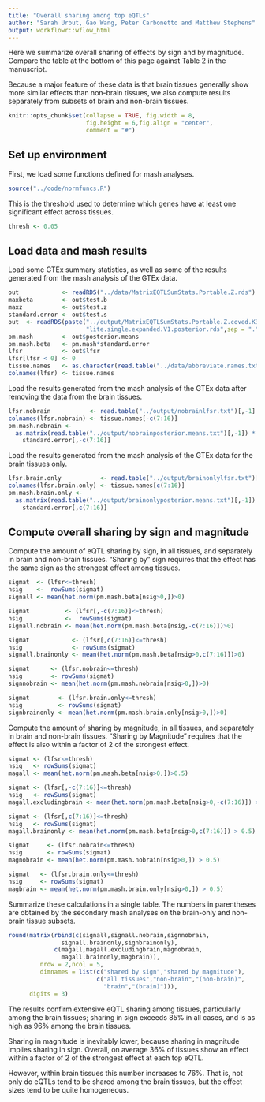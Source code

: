 ```yaml
---
title: "Overall sharing among top eQTLs"
author: "Sarah Urbut, Gao Wang, Peter Carbonetto and Matthew Stephens"
output: workflowr::wflow_html
---
```


Here we summarize overall sharing of effects by sign and by
magnitude. Compare the table at the bottom of this page against Table
2 in the manuscript.

Because a major feature of these data is that brain tissues generally
show more similar effects than non-brain tissues, we also compute
results separately from subsets of brain and non-brain tissues.

```r
knitr::opts_chunk$set(collapse = TRUE, fig.width = 8,
                      fig.height = 6,fig.align = "center",
                      comment = "#")
```

## Set up environment

First, we load some functions defined for mash analyses.

```r
source("../code/normfuncs.R")
```
This is the threshold used to determine which genes have at least one
significant effect across tissues.

```r
thresh <- 0.05
```

## Load data and mash results

Load some GTEx summary statistics, as well as some of the results
generated from the mash analysis of the GTEx data.

```r
out            <- readRDS("../data/MatrixEQTLSumStats.Portable.Z.rds")
maxbeta        <- out$test.b
maxz           <- out$test.z
standard.error <- out$test.s
out  <- readRDS(paste("../output/MatrixEQTLSumStats.Portable.Z.coved.K3.P3",
                      "lite.single.expanded.V1.posterior.rds",sep = "."))
pm.mash        <- out$posterior.means
pm.mash.beta   <- pm.mash*standard.error
lfsr           <- out$lfsr
lfsr[lfsr < 0] <- 0
tissue.names   <- as.character(read.table("../data/abbreviate.names.txt")[,2])
colnames(lfsr) <- tissue.names
```

Load the results generated from the mash analysis of the GTEx data
after removing the data from the brain tissues.

```r
lfsr.nobrain           <- read.table("../output/nobrainlfsr.txt")[,-1]
colnames(lfsr.nobrain) <- tissue.names[-c(7:16)]
pm.mash.nobrain <-
  as.matrix(read.table("../output/nobrainposterior.means.txt")[,-1]) *
    standard.error[,-c(7:16)]
```

Load the results generated from the mash analysis of the GTEx data for
the brain tissues only.

```r
lfsr.brain.only           <- read.table("../output/brainonlylfsr.txt")[,-1]
colnames(lfsr.brain.only) <- tissue.names[c(7:16)]
pm.mash.brain.only <-
  as.matrix(read.table("../output/brainonlyposterior.means.txt")[,-1]) *
    standard.error[,c(7:16)]
```

## Compute overall sharing by sign and magnitude

Compute the amount of eQTL sharing by sign, in all tissues, and
separately in brain and non-brain tissues. "Sharing by" sign requires
that the effect has the same sign as the strongest effect among
tissues.

```r
sigmat  <- (lfsr<=thresh)
nsig    <-  rowSums(sigmat)
signall <- mean(het.norm(pm.mash.beta[nsig>0,])>0)

sigmat          <- (lfsr[,-c(7:16)]<=thresh)
nsig            <-  rowSums(sigmat)
signall.nobrain <- mean(het.norm(pm.mash.beta[nsig,-c(7:16)])>0)

sigmat            <- (lfsr[,c(7:16)]<=thresh)
nsig              <- rowSums(sigmat)
signall.brainonly <- mean(het.norm(pm.mash.beta[nsig>0,c(7:16)])>0)

sigmat      <- (lfsr.nobrain<=thresh)
nsig        <- rowSums(sigmat)
signnobrain <- mean(het.norm(pm.mash.nobrain[nsig>0,])>0)

sigmat        <- (lfsr.brain.only<=thresh)
nsig          <- rowSums(sigmat)
signbrainonly <- mean(het.norm(pm.mash.brain.only[nsig>0,])>0)
```

Compute the amount of sharing by magnitude, in all tissues, and
separately in brain and non-brain tissues. "Sharing by Magnitude"
requires that the effect is also within a factor of 2 of the strongest
effect.

```r
sigmat <- (lfsr<=thresh)
nsig   <- rowSums(sigmat)
magall <- mean(het.norm(pm.mash.beta[nsig>0,])>0.5)

sigmat <- (lfsr[,-c(7:16)]<=thresh)
nsig   <- rowSums(sigmat)
magall.excludingbrain <- mean(het.norm(pm.mash.beta[nsig>0,-c(7:16)]) > 0.5)

sigmat <- (lfsr[,c(7:16)]<=thresh)
nsig   <- rowSums(sigmat)
magall.brainonly <- mean(het.norm(pm.mash.beta[nsig>0,c(7:16)]) > 0.5)

sigmat     <- (lfsr.nobrain<=thresh)
nsig       <- rowSums(sigmat)
magnobrain <- mean(het.norm(pm.mash.nobrain[nsig>0,]) > 0.5)

sigmat   <- (lfsr.brain.only<=thresh)
nsig     <- rowSums(sigmat)
magbrain <- mean(het.norm(pm.mash.brain.only[nsig>0,]) > 0.5)
```

Summarize these calculations in a single table. The numbers in
parentheses are obtained by the secondary mash analyses on the
brain-only and non-brain tissue subsets.

```r
round(matrix(rbind(c(signall,signall.nobrain,signnobrain,
               signall.brainonly,signbrainonly),
             c(magall,magall.excludingbrain,magnobrain,
			   magall.brainonly,magbrain)),
         nrow = 2,ncol = 5,
         dimnames = list(c("shared by sign","shared by magnitude"),
                    	 c("all tissues","non-brain","(non-brain)",
	                       "brain","(brain)"))),
	  digits = 3)
```

The results confirm extensive eQTL sharing among tissues, particularly
among the brain tissues; sharing in sign exceeds 85% in all cases, and
is as high as 96% among the brain tissues.

Sharing in magnitude is inevitably lower, because sharing in magnitude
implies sharing in sign. Overall, on average 36% of tissues show an
effect within a factor of 2 of the strongest effect at each top
eQTL.

However, within brain tissues this number increases to 76%. That is,
not only do eQTLs tend to be shared among the brain tissues, but the
effect sizes tend to be quite homogeneous.

